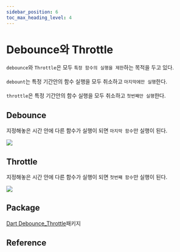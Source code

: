 ```yaml
---
sidebar_position: 6
toc_max_heading_level: 4
---
```


# Debounce와 Throttle
`debounce`와 `Throttle`은 모두 `특정 함수의 실행을 제한`하는 목적을 두고 있다. <br></br>
`debount`는 특정 기간안의 함수 실행을 모두 취소하고 `마지막에만 실행`한다.<br></br>
`throttle`은 특정 기간안의 함수 실행을 모두 취소하고 `첫번째만 실행`한다.

## Debounce 
지정해놓은 시간 안에 다른 함수가 실행이 되면 `마지막 함수`만 실행이 된다.
<div style={{textAlign: "center"}}>
<img src={require("./img/debounce-and-throttle/debounce.gif").default}/>
</div>

## Throttle
지정해놓은 시간 안에 다른 함수가 실행이 되면 `첫번째 함수`만 실행이 된다.
<div style={{textAlign: "center"}}>
<img src={require("./img/debounce-and-throttle/throttle.gif").default} />
</div>


## Package
[Dart Debounce_Throttle](https://pub.dev/packages/debounce_throttle)패키지

## Reference
[](https://rxmarbles.com/)